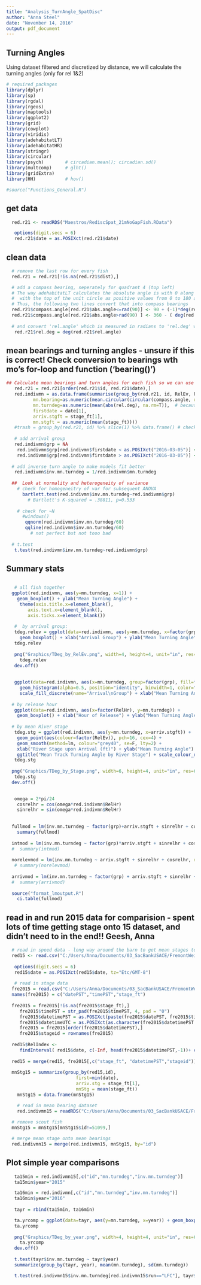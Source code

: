 ```yaml
---
title: "Analysis_TurnAngle_SpatDisc"
author: "Anna Steel"
date: "November 14, 2016"
output: pdf_document
---
```


## Turning Angles
Using dataset filtered and discretized by distance, we will calculate the turning angles (only for rel 1&2)

```r
# required packages
library(dplyr)
library(sp)
library(rgdal)
library(rgeos)
library(maptools)
library(ggplot2)
library(grid) 
library(cowplot)
library(viridis)
library(adehabitatLT)
library(adehabitatHR)
library(stringr)
library(circular)
library(psych)        # circadian.mean(); circadian.sd()
library(multcomp)     # glht()
library(gridExtra)
library(HH)           # hov()

#source("Functions_General.R")
```

## get data
```r
  red.r21 <- readRDS("Maestros/RediscSpat_21mNoGapFish.RData")  

   options(digit.secs = 6)
   red.r21$date = as.POSIXct(red.r21$date)     
```

## clean data
```r
  # remove the last row for every fish
  red.r21 = red.r21[!is.na(red.r21$dist),]

  # add a compass bearing, seperately for quadrant 4 (top left)
  # The way adehabitatLT calculates the absolute angle is with 0 along the positive xaxis, 
  #  with the top of the unit circle as positive values from 0 to 180 and the bottom as negative values from 0 to -180.
  # Thus, the following two lines convert that into compass bearings
  red.r21$compass.angle[red.r21$abs.angle<=rad(90)] <- 90 + (-1)*deg(red.r21$abs.angle[red.r21$abs.angle<=rad(90)] )
  red.r21$compass.angle[red.r21$abs.angle>rad(90) ] <- 360 - ( deg(red.r21$abs.angle[red.r21$abs.angle>rad(90)   ]) - 90 )
  
  # and convert 'rel.angle' which is measured in radians to 'rel.deg' which is measured in degrees (-180 to 180)
   red.r21$rel.deg = deg(red.r21$rel.angle)
```


## mean bearings and turning angles  - unsure if this is correct! Check conversion to bearings wth mo's for-loop and function ('bearing()')
```r

## Calculate mean bearings and turn angles for each fish so we can use standard statistics on independent samples (one per fish)
   red.r21 = red.r21[order(red.r21$id, red.r21$date),]
   red.indivmn = as.data.frame(summarise(group_by(red.r21, id, RelEv, RelHr, FL, weight), 
          mn.bearing=as.numeric(mean.circular(circular(compass.angle, units="degrees"))),  # use circular statistic here
          mn.turndeg=as.numeric(mean(abs(rel.deg), na.rm=T)),  # because these are +/- values from straight, use arithmetic mean of abs values
          firstdate = date[1],
          arriv.stgft = stage_ft[1],
          mn.stgft = as.numeric(mean(stage_ft))))
   #trash = group_by(red.r21, id) %>% slice(1) %>% data.frame() # check that the prev is working correctly
   
   # add arrival group
   red.indivmn$grp = NA
    red.indivmn$grp[red.indivmn$firstdate < as.POSIXct("2016-03-05")] <- 1
    red.indivmn$grp[red.indivmn$firstdate > as.POSIXct("2016-03-05")] <- 2
   
  # add inverse turn angle to make models fit better   
   red.indivmn$inv.mn.turndeg = 1/red.indivmn$mn.turndeg
   
  ##  Look at normality and heterogeneity of variance
    # check for homogeneitry of var for subsequent ANOVA
      bartlett.test(red.indivmn$inv.mn.turndeg~red.indivmn$grp)
        # Bartlett's K-squared = .38811, p=0.533
  
    # check for ~N
      #windows()
       qqnorm(red.indivmn$inv.mn.turndeg/60)
       qqline(red.indivmn$inv.mn.turndeg/60)
         # not perfect but not tooo bad
       
  # t.test
   t.test(red.indivmn$inv.mn.turndeg~red.indivmn$grp) 
```

## Summary stats
```r
   
```   

```r
   # all fish together
  ggplot(red.indivmn, aes(y=mn.turndeg, x=1)) + 
    geom_boxplot() + ylab("Mean Turning Angle") +
     theme(axis.title.x=element_blank(),
        axis.text.x=element_blank(),
        axis.ticks.x=element_blank())
  
   #  by arrival group:
   tdeg.relev = ggplot(data=red.indivmn, aes(y=mn.turndeg, x=factor(grp))) + 
     geom_boxplot() + xlab("Arrival Group") + ylab("Mean Turning Angle")
   tdeg.relev
   
   png("Graphics/TDeg_by_RelEv.png", width=4, height=4, unit="in", res=600)
     tdeg.relev
   dev.off()
      
   
   ggplot(data=red.indivmn, aes(x=mn.turndeg, group=factor(grp), fill=factor(RelEv))) +
     geom_histogram(alpha=0.5, position="identity", binwidth=1, color="black") + 
     scale_fill_discrete(name="Arrival\nGroup") + xlab("Mean Turning Angle")
   
  # by release hour
   ggplot(data=red.indivmn, aes(x=factor(RelHr), y=mn.turndeg)) + 
    geom_boxplot() + xlab("Hour of Release") + ylab("Mean Turning Angle")
   
  # by mean River stage
   tdeg.stg = ggplot(red.indivmn, aes(y=mn.turndeg, x=arriv.stgft)) + 
    geom_point(aes(colour=factor(RelEv)), pch=16, cex=4) +
    geom_smooth(method=lm, colour="grey40", se=F, lty=2) +  
    xlab("River Stage upon Arrival (ft)") + ylab("Mean Turning Angle") + 
    ggtitle("Mean Track Turning Angle by River Stage") + scale_colour_discrete(name="Release\nEvent")
   tdeg.stg
   
  png("Graphics/TDeg_by_Stage.png", width=6, height=4, unit="in", res=600)
   tdeg.stg
  dev.off()
  
```      



```r
   omega = 2*pi/24
    cosrelhr = cos(omega*red.indivmn$RelHr)
    sinrelhr = sin(omega*red.indivmn$RelHr)
      
     
  fullmod = lm(inv.mn.turndeg ~ factor(grp)+arriv.stgft + sinrelhr + cosrelhr, data=red.indivmn)
    summary(fullmod)
          
  intmod = lm(inv.mn.turndeg ~ factor(grp)*arriv.stgft + sinrelhr + cosrelhr, data=red.indivmn)
  #  summary(intmod)
    
  norelevmod = lm(inv.mn.turndeg ~ arriv.stgft + sinrelhr + cosrelhr, data=red.indivmn)
   # summary(norelevmod)  
    
  arrivmod = lm(inv.mn.turndeg ~ factor(grp) + arriv.stgft + sinrelhr + cosrelhr, data=red.indivmn)
  #  summary(arrivmod)
    
  source("format_lmoutput.R")  
    ci.table(fullmod)
```  



## read in and run 2015 data for comparision  -  spent lots of time getting stage onto 15 dataset, and didn't need to in the end!! Geesh, Anna 
```r
  # read in speed data - long way around the barn to get mean stages to go with mean bearings
  red15 <- read.csv("C:/Users/Anna/Documents/03_SacBankUSACE/FremontWeir/DATA-output/TrajectoryTagging_Filtered39ExtraFish_TempDisc20sec_Staggered.csv")
 
   options(digit.secs = 6)
   red15$date = as.POSIXct(red15$date, tz="Etc/GMT-8") 
  
   # read in stage data  
  fre2015 = read.csv("C:/Users/Anna/Documents/03_SacBankUSACE/FremontWeir/DATA/CDEC_FRE_stage.csv")
  names(fre2015) = c("datePST","timePST","stage_ft")
  
  fre2015 = fre2015[!is.na(fre2015$stage_ft),]
     fre2015$timePST = str_pad(fre2015$timePST, 4, pad = "0")
     fre2015$datetimePST = as.POSIXct(paste(fre2015$datePST, fre2015$timePST), format="%Y%m%d %H%M", tz="Etc/GMT-8")
     fre2015$datetimeUTC = as.POSIXct(as.character(fre2015$datetimePST + (60*60*8)), tz="GMT")
     fre2015 = fre2015[order(fre2015$datetimePST),]
     fre2015$stageid = rownames(fre2015)
     
  red15$RelIndex <- 
     findInterval( red15$date, c(-Inf, head(fre2015$datetimePST,-1))+ c(0,diff(as.numeric(fre2015$datetimePST))/2 )) 
  
  red15 = merge(red15, fre2015[,c("stage_ft", "datetimePST","stageid")], by.y="stageid", by.x="RelIndex", all.x=T)
 
  mnStg15 = summarize(group_by(red15,id),
                          first=min(date), 
                          arriv.stg = stage_ft[1],
                          mnStg = mean(stage_ft))
    mnStg15 = data.frame(mnStg15)

    # read in mean bearing dataset 
    red.indivmn15 = readRDS("C:/Users/Anna/Documents/03_SacBankUSACE/FremontWeir/DATA-output/mn_turnangles.csv")
  
  # remove scout fish
  mnStg15 = mnStg15[mnStg15$id!=51099,]

  # merge mean stage onto mean bearings
  red.indivmn15 = merge(red.indivmn15, mnStg15, by="id")

```


## Plot simple year comparisons
```r
   ta15min = red.indivmn15[,c("id","mn.turndeg","inv.mn.turndeg")]
   ta15min$year="2015"

   ta16min = red.indivmn[,c("id","mn.turndeg","inv.mn.turndeg")]
   ta16min$year="2016"   
   
   tayr = rbind(ta15min, ta16min)

   ta.yrcomp = ggplot(data=tayr, aes(y=mn.turndeg, x=year)) + geom_boxplot() + ylab("Mean track turn angle")
   ta.yrcomp
   
   png("Graphics/TDeg_by_year.png", width=4, height=4, unit="in", res=600)
     ta.yrcomp
   dev.off()
   
   t.test(tayr$inv.mn.turndeg ~ tayr$year)
   summarize(group_by(tayr, year), mean(mn.turndeg), sd(mn.turndeg))

   t.test(red.indivmn15$inv.mn.turndeg[red.indivmn15$run=="LFC"], tayr$inv.mn.turndeg[tayr$year==2016])

```  

